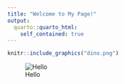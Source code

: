 ```yaml
---
title: "Welcome to My Page!"
output:
  quarto::quarto_html:
    self_contained: true
---
```


```r
knitr::include_graphics("dino.png")
```

![Hello](dino.png)
